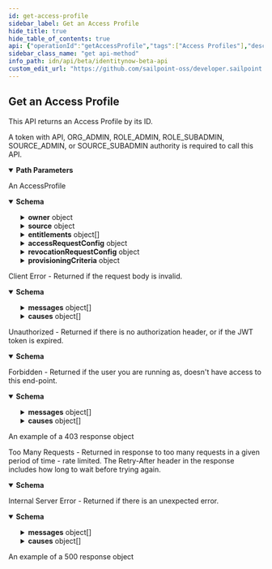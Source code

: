 ```yaml
---
id: get-access-profile
sidebar_label: Get an Access Profile
hide_title: true
hide_table_of_contents: true
api: {"operationId":"getAccessProfile","tags":["Access Profiles"],"description":"This API returns an Access Profile by its ID.\n\nA token with API, ORG_ADMIN, ROLE_ADMIN, ROLE_SUBADMIN, SOURCE_ADMIN, or SOURCE_SUBADMIN authority is required to call this API.","parameters":[{"in":"path","name":"id","required":true,"schema":{"type":"string"},"description":"ID of the Access Profile","example":"2c9180837ca6693d017ca8d097500149"}],"responses":{"200":{"description":"An AccessProfile","content":{"application/json":{"schema":{"type":"object","properties":{"id":{"type":"string","description":"The ID of the Access Profile","example":"2c91808a7190d06e01719938fcd20792","readOnly":true},"name":{"type":"string","description":"Name of the Access Profile","example":"Employee-database-read-write"},"description":{"type":"string","nullable":true,"description":"Information about the Access Profile","example":"Collection of entitlements to read/write the employee database"},"created":{"type":"string","description":"Date the Access Profile was created","format":"date-time","example":"2021-03-01T22:32:58.104Z","readOnly":true},"modified":{"type":"string","description":"Date the Access Profile was last modified.","format":"date-time","example":"2021-03-02T20:22:28.104Z","readOnly":true},"enabled":{"type":"boolean","description":"Whether the Access Profile is enabled. If the Access Profile is enabled then you must include at least one Entitlement.","example":true},"owner":{"description":"Owner of the Access Profile","type":"object","nullable":true,"properties":{"type":{"description":"Owner type. This field must be either left null or set to 'IDENTITY' on input, otherwise a 400 Bad Request error will result.","example":"IDENTITY","type":"string","enum":["ACCOUNT_CORRELATION_CONFIG","ACCESS_PROFILE","ACCESS_REQUEST_APPROVAL","ACCOUNT","APPLICATION","CAMPAIGN","CAMPAIGN_FILTER","CERTIFICATION","CLUSTER","CONNECTOR_SCHEMA","ENTITLEMENT","GOVERNANCE_GROUP","IDENTITY","IDENTITY_PROFILE","IDENTITY_REQUEST","LIFECYCLE_STATE","PASSWORD_POLICY","ROLE","RULE","SOD_POLICY","SOURCE","TAG","TAG_CATEGORY","TASK_RESULT","REPORT_RESULT","SOD_VIOLATION","ACCOUNT_ACTIVITY"]},"id":{"type":"string","description":"Identity id","example":"2c9180a46faadee4016fb4e018c20639"},"name":{"type":"string","description":"Human-readable display name of the owner. It may be left null or omitted in a POST or PATCH. If set, it must match the current value of the owner's display name, otherwise a 400 Bad Request error will result.","example":"support"}}},"source":{"type":"object","properties":{"id":{"type":"string","description":"The ID of the Source with with which the Access Profile is associated","example":"2c91809773dee3610173fdb0b6061ef4"},"type":{"type":"string","enum":["SOURCE"],"description":"The type of the Source, will always be SOURCE","example":"SOURCE"},"name":{"type":"string","description":"The display name of the associated Source","example":"ODS-AD-SOURCE"}}},"entitlements":{"type":"array","description":"A list of entitlements associated with the Access Profile. If enabled is false this is allowed to be empty otherwise it needs to contain at least one Entitlement.","items":{"type":"object","properties":{"id":{"type":"string","description":"The ID of the Entitlement","example":"2c91809773dee32014e13e122092014e"},"type":{"type":"string","enum":["ENTITLEMENT"],"description":"The type of the Entitlement, will always be ENTITLEMENT","example":"ENTITLEMENT"},"name":{"type":"string","description":"The display name of the Entitlement","example":"CN=entitlement.490efde5,OU=OrgCo,OU=ServiceDept,DC=HQAD,DC=local"}}}},"requestable":{"type":"boolean","description":"Whether the Access Profile is requestable via access request. Currently, making an Access Profile non-requestable is only supported  for customers enabled with the new Request Center. Otherwise, attempting to create an Access Profile with a value  **false** in this field results in a 400 error.","example":true},"accessRequestConfig":{"nullable":true,"description":"Access request configuration for this object","type":"object","properties":{"commentsRequired":{"type":"boolean","description":"Whether the requester of the containing object must provide comments justifying the request","example":true},"denialCommentsRequired":{"type":"boolean","description":"Whether an approver must provide comments when denying the request","example":true},"approvalSchemes":{"type":"array","description":"List describing the steps in approving the request","items":{"type":"object","properties":{"approverType":{"type":"string","enum":["APP_OWNER","OWNER","SOURCE_OWNER","MANAGER","GOVERNANCE_GROUP"],"description":"Describes the individual or group that is responsible for an approval step. Values are as follows.\n**APP_OWNER**: The owner of the Application\n\n**OWNER**: Owner of the associated Access Profile or Role\n\n**SOURCE_OWNER**: Owner of the Source associated with an Access Profile\n\n**MANAGER**: Manager of the Identity making the request\n\n**GOVERNANCE_GROUP**: A Governance Group, the ID of which is specified by the **approverId** field","example":"GOVERNANCE_GROUP"},"approverId":{"type":"string","nullable":true,"description":"Id of the specific approver, used only when approverType is GOVERNANCE_GROUP","example":"46c79819-a69f-49a2-becb-12c971ae66c6"}}}}}},"revocationRequestConfig":{"nullable":true,"description":"Revocation request configuration for this object.","type":"object","properties":{"commentsRequired":{"type":"boolean","description":"Whether the requester of the containing object must provide comments justifying the request","example":false,"nullable":true,"default":false},"denialCommentsRequired":{"type":"boolean","description":"Whether an approver must provide comments when denying the request","example":false,"nullable":true,"default":false},"approvalSchemes":{"type":"array","description":"List describing the steps in approving the revocation request","items":{"type":"object","properties":{"approverType":{"type":"string","enum":["APP_OWNER","OWNER","SOURCE_OWNER","MANAGER","GOVERNANCE_GROUP"],"description":"Describes the individual or group that is responsible for an approval step. Values are as follows.\n**APP_OWNER**: The owner of the Application\n\n**OWNER**: Owner of the associated Access Profile or Role\n\n**SOURCE_OWNER**: Owner of the Source associated with an Access Profile\n\n**MANAGER**: Manager of the Identity making the request\n\n**GOVERNANCE_GROUP**: A Governance Group, the ID of which is specified by the **approverId** field","example":"GOVERNANCE_GROUP"},"approverId":{"type":"string","nullable":true,"description":"Id of the specific approver, used only when approverType is GOVERNANCE_GROUP","example":"46c79819-a69f-49a2-becb-12c971ae66c6"}}}}}},"segments":{"type":"array","nullable":true,"items":{"type":"string"},"description":"List of IDs of segments, if any, to which this Access Profile is assigned.","example":["f7b1b8a3-5fed-4fd4-ad29-82014e137e19","29cb6c06-1da8-43ea-8be4-b3125f248f2a"]},"provisioningCriteria":{"description":"When an Identity has multiple Accounts on the Source with which an Access Profile is associated, this expression is evaluated against those Accounts to choose one to provision with the Access Profile.","nullable":true,"example":{"operation":"OR","children":[{"operation":"AND","children":[{"attribute":"dn","operation":"CONTAINS","value":"useast"},{"attribute":"manager","operation":"CONTAINS","value":"Scott.Clark"}]},{"operation":"AND","children":[{"attribute":"dn","operation":"EQUALS","value":"Gibson"},{"attribute":"telephoneNumber","operation":"CONTAINS","value":"512"}]}]},"type":"object","properties":{"operation":{"type":"string","enum":["EQUALS","NOT_EQUALS","CONTAINS","HAS","AND","OR"],"description":"Supported operations on ProvisioningCriteria","example":"EQUALS"},"attribute":{"type":"string","description":"Name of the Account attribute to be tested. If **operation** is one of EQUALS, NOT_EQUALS, CONTAINS, or HAS, this field is required. Otherwise, specifying it is an error.","example":"email","nullable":true},"value":{"type":"string","nullable":true,"description":"String value to test the Account attribute w/r/t the specified operation. If the operation is one of EQUALS, NOT_EQUALS, or CONTAINS, this field is required. Otherwise, specifying it is an error. If the Attribute is not String-typed, it will be converted to the appropriate type.","example":"carlee.cert1c9f9b6fd@mailinator.com"},"children":{"type":"array","items":{"type":"object","description":"Defines matching criteria for an Account to be provisioned with a specific Access Profile","properties":{"operation":{"type":"string","enum":["EQUALS","NOT_EQUALS","CONTAINS","HAS","AND","OR"],"description":"Supported operations on ProvisioningCriteria","example":"EQUALS"},"attribute":{"type":"string","description":"Name of the Account attribute to be tested. If **operation** is one of EQUALS, NOT_EQUALS, CONTAINS, or HAS, this field is required. Otherwise, specifying it is an error.","example":"email","nullable":true},"value":{"type":"string","nullable":true,"description":"String value to test the Account attribute w/r/t the specified operation. If the operation is one of EQUALS, NOT_EQUALS, or CONTAINS, this field is required. Otherwise, specifying it is an error. If the Attribute is not String-typed, it will be converted to the appropriate type.","example":"carlee.cert1c9f9b6fd@mailinator.com"},"children":{"type":"array","items":{"type":"object","description":"Defines matching criteria for an Account to be provisioned with a specific Access Profile","properties":{"operation":{"type":"string","enum":["EQUALS","NOT_EQUALS","CONTAINS","HAS","AND","OR"],"description":"Supported operations on ProvisioningCriteria","example":"EQUALS"},"attribute":{"type":"string","description":"Name of the Account attribute to be tested. If **operation** is one of EQUALS, NOT_EQUALS, CONTAINS, or HAS, this field is required. Otherwise, specifying it is an error.","example":"email","nullable":true},"value":{"type":"string","description":"String value to test the Account attribute w/r/t the specified operation. If the operation is one of EQUALS, NOT_EQUALS, or CONTAINS, this field is required. Otherwise, specifying it is an error. If the Attribute is not String-typed, it will be converted to the appropriate type.","example":"carlee.cert1c9f9b6fd@mailinator.com"}}},"nullable":true,"description":"Array of child criteria. Required if the operation is AND or OR, otherwise it must be left null. A maximum of three levels of criteria are supported, including leaf nodes.","example":null}}},"nullable":true,"description":"Array of child criteria. Required if the operation is AND or OR, otherwise it must be left null. A maximum of three levels of criteria are supported, including leaf nodes.","example":null}}}},"required":["owner","name","source"]}}}},"400":{"description":"Client Error - Returned if the request body is invalid.","content":{"application/json":{"schema":{"type":"object","properties":{"detailCode":{"type":"string","description":"Fine-grained error code providing more detail of the error.","example":"400.1 Bad Request Content"},"trackingId":{"type":"string","description":"Unique tracking id for the error.","example":"e7eab60924f64aa284175b9fa3309599"},"messages":{"type":"array","description":"Generic localized reason for error","items":{"type":"object","properties":{"locale":{"type":"string","description":"The locale for the message text, a BCP 47 language tag.","example":"en-US"},"localeOrigin":{"type":"string","enum":["DEFAULT","REQUEST"],"description":"An indicator of how the locale was selected. *DEFAULT* means the locale is the system default. *REQUEST* means the locale was selected from the request context (i.e., best match based on the *Accept-Language* header). Additional values may be added in the future without notice.","example":"DEFAULT"},"text":{"type":"string","description":"Actual text of the error message in the indicated locale.","example":"The request was syntactically correct but its content is semantically invalid."}}}},"causes":{"type":"array","description":"Plain-text descriptive reasons to provide additional detail to the text provided in the messages field","items":{"type":"object","properties":{"locale":{"type":"string","description":"The locale for the message text, a BCP 47 language tag.","example":"en-US"},"localeOrigin":{"type":"string","enum":["DEFAULT","REQUEST"],"description":"An indicator of how the locale was selected. *DEFAULT* means the locale is the system default. *REQUEST* means the locale was selected from the request context (i.e., best match based on the *Accept-Language* header). Additional values may be added in the future without notice.","example":"DEFAULT"},"text":{"type":"string","description":"Actual text of the error message in the indicated locale.","example":"The request was syntactically correct but its content is semantically invalid."}}}}}}}}},"401":{"description":"Unauthorized - Returned if there is no authorization header, or if the JWT token is expired.","content":{"application/json":{"schema":{"type":"object","properties":{"error":{"description":"A message describing the error","example":"JWT validation failed: JWT is expired"}}}}}},"403":{"description":"Forbidden - Returned if the user you are running as, doesn't have access to this end-point.","content":{"application/json":{"schema":{"type":"object","properties":{"detailCode":{"type":"string","description":"Fine-grained error code providing more detail of the error.","example":"400.1 Bad Request Content"},"trackingId":{"type":"string","description":"Unique tracking id for the error.","example":"e7eab60924f64aa284175b9fa3309599"},"messages":{"type":"array","description":"Generic localized reason for error","items":{"type":"object","properties":{"locale":{"type":"string","description":"The locale for the message text, a BCP 47 language tag.","example":"en-US"},"localeOrigin":{"type":"string","enum":["DEFAULT","REQUEST"],"description":"An indicator of how the locale was selected. *DEFAULT* means the locale is the system default. *REQUEST* means the locale was selected from the request context (i.e., best match based on the *Accept-Language* header). Additional values may be added in the future without notice.","example":"DEFAULT"},"text":{"type":"string","description":"Actual text of the error message in the indicated locale.","example":"The request was syntactically correct but its content is semantically invalid."}}}},"causes":{"type":"array","description":"Plain-text descriptive reasons to provide additional detail to the text provided in the messages field","items":{"type":"object","properties":{"locale":{"type":"string","description":"The locale for the message text, a BCP 47 language tag.","example":"en-US"},"localeOrigin":{"type":"string","enum":["DEFAULT","REQUEST"],"description":"An indicator of how the locale was selected. *DEFAULT* means the locale is the system default. *REQUEST* means the locale was selected from the request context (i.e., best match based on the *Accept-Language* header). Additional values may be added in the future without notice.","example":"DEFAULT"},"text":{"type":"string","description":"Actual text of the error message in the indicated locale.","example":"The request was syntactically correct but its content is semantically invalid."}}}}}},"examples":{"403":{"summary":"An example of a 403 response object","value":{"detailCode":"403 Forbidden","trackingId":"b21b1f7ce4da4d639f2c62a57171b427","messages":[{"locale":"en-US","localeOrigin":"DEFAULT","text":"The server understood the request but refuses to authorize it."}]}}}}}},"429":{"description":"Too Many Requests - Returned in response to too many requests in a given period of time - rate limited. The Retry-After header in the response includes how long to wait before trying again.","content":{"application/json":{"schema":{"type":"object","properties":{"message":{"description":"A message describing the error","example":" Rate Limit Exceeded "}}}}}},"500":{"description":"Internal Server Error - Returned if there is an unexpected error.","content":{"application/json":{"schema":{"type":"object","properties":{"detailCode":{"type":"string","description":"Fine-grained error code providing more detail of the error.","example":"400.1 Bad Request Content"},"trackingId":{"type":"string","description":"Unique tracking id for the error.","example":"e7eab60924f64aa284175b9fa3309599"},"messages":{"type":"array","description":"Generic localized reason for error","items":{"type":"object","properties":{"locale":{"type":"string","description":"The locale for the message text, a BCP 47 language tag.","example":"en-US"},"localeOrigin":{"type":"string","enum":["DEFAULT","REQUEST"],"description":"An indicator of how the locale was selected. *DEFAULT* means the locale is the system default. *REQUEST* means the locale was selected from the request context (i.e., best match based on the *Accept-Language* header). Additional values may be added in the future without notice.","example":"DEFAULT"},"text":{"type":"string","description":"Actual text of the error message in the indicated locale.","example":"The request was syntactically correct but its content is semantically invalid."}}}},"causes":{"type":"array","description":"Plain-text descriptive reasons to provide additional detail to the text provided in the messages field","items":{"type":"object","properties":{"locale":{"type":"string","description":"The locale for the message text, a BCP 47 language tag.","example":"en-US"},"localeOrigin":{"type":"string","enum":["DEFAULT","REQUEST"],"description":"An indicator of how the locale was selected. *DEFAULT* means the locale is the system default. *REQUEST* means the locale was selected from the request context (i.e., best match based on the *Accept-Language* header). Additional values may be added in the future without notice.","example":"DEFAULT"},"text":{"type":"string","description":"Actual text of the error message in the indicated locale.","example":"The request was syntactically correct but its content is semantically invalid."}}}}}},"examples":{"500":{"summary":"An example of a 500 response object","value":{"detailCode":"500.0 Internal Fault","trackingId":"b21b1f7ce4da4d639f2c62a57171b427","messages":[{"locale":"en-US","localeOrigin":"DEFAULT","text":"An internal fault occurred."}]}}}}}}},"security":[{"oauth2":["idn:access-profile:read","idn:access-profile:manage"]}],"method":"get","path":"/access-profiles/{id}","servers":[{"url":"https://{tenant}.api.identitynow.com/beta","description":"This is the beta API server.","variables":{"tenant":{"default":"sailpoint","description":"This is the name of your tenant, typically your company's name."}}}],"securitySchemes":{"oauth2":{"type":"oauth2","description":"OAuth2 Bearer token (JWT). See [IdentityNow REST API Authentication](https://developer.sailpoint.com/idn/api/authentication) for more information.\n- Directions for generating a [personal access token](https://developer.sailpoint.com/idn/api/authentication#personal-access-tokens)\n- Directions using [client credentials flow](https://developer.sailpoint.com/idn/api/authentication#client-credentials-grant-flow)\n- Directions for using [authorization code flow](https://developer.sailpoint.com/idn/api/authentication#authorization-code-grant-flow)\n\nWhich authentication method should I choose?  See our [guide](https://developer.sailpoint.com/idn/api/authentication#which-oauth-20-grant-flow-should-i-use)\n\nLearn more about how to find your `tokenUrl` and `authorizationUrl` [in our docs](https://developer.sailpoint.com/idn/api/authentication#find-your-tenants-oauth-details)\n","flows":{"clientCredentials":{"tokenUrl":"https://tenant.api.identitynow.com/oauth/token","scopes":{"sp:scopes:default":"default scope","sp:scopes:all":"access to all scopes"}},"authorizationCode":{"authorizationUrl":"https://tenant.identitynow.com/oauth/authorize","tokenUrl":"https://tenant.api.identitynow.com/oauth/token","scopes":{"sp:scopes:default":"default scope","sp:scopes:all":"access to all scopes"}}}}},"info":{"title":"IdentityNow Beta API","description":"Use these APIs to interact with the IdentityNow platform to achieve repeatable, automated processes with greater scalability. These APIs are in beta and are subject to change. We encourage you to join the SailPoint Developer Community forum at https://developer.sailpoint.com/discuss to connect with other developers using our APIs.","termsOfService":"https://developer.sailpoint.com/discuss/tos","contact":{"name":"Developer Relations","url":"https://developer.sailpoint.com/discuss/api-help"},"license":{"name":"MIT","url":"https://opensource.org/licenses/MIT"},"version":"3.1.0-beta"},"postman":{"name":"Get an Access Profile","description":{"content":"This API returns an Access Profile by its ID.\n\nA token with API, ORG_ADMIN, ROLE_ADMIN, ROLE_SUBADMIN, SOURCE_ADMIN, or SOURCE_SUBADMIN authority is required to call this API.","type":"text/plain"},"url":{"path":["access-profiles",":id"],"host":["{{baseUrl}}"],"query":[],"variable":[{"disabled":false,"description":{"content":"(Required) ID of the Access Profile","type":"text/plain"},"type":"any","value":"","key":"id"}]},"header":[{"key":"Accept","value":"application/json"}],"method":"GET","auth":{"type":"oauth2","oauth2":[]}}}
sidebar_class_name: "get api-method"
info_path: idn/api/beta/identitynow-beta-api
custom_edit_url: "https://github.com/sailpoint-oss/developer.sailpoint.com/issues/new?assignees=&labels=&template=bug-report.md&title=%5BBug%5D+Your+Bug+Report+Here Requesting changes to 'Get an Access Profile' (get-access-profile)"
---
```



## Get an Access Profile



This API returns an Access Profile by its ID.

A token with API, ORG_ADMIN, ROLE_ADMIN, ROLE_SUBADMIN, SOURCE_ADMIN, or SOURCE_SUBADMIN authority is required to call this API.

<details style={{"marginBottom":"1rem"}} data-collapsed={false} open={true}><summary style={{}}><strong>Path Parameters</strong></summary><div><ul><ParamsItem className={"paramsItem"} param={{"in":"path","name":"id","required":true,"schema":{"type":"string"},"description":"ID of the Access Profile","example":"2c9180837ca6693d017ca8d097500149"}}></ParamsItem></ul></div></details><div><ApiTabs><TabItem label={"200"} value={"200"}><div>

An AccessProfile

</div><div><MimeTabs schemaType={"response"}><TabItem label={"application/json"} value={"application/json"}><SchemaTabs><TabItem label={"Schema"} value={"Schema"}><details style={{}} data-collapsed={false} open={true}><summary style={{"textAlign":"left"}}><strong>Schema</strong></summary><div style={{"textAlign":"left","marginLeft":"1rem"}}></div><ul style={{"marginLeft":"1rem"}}><SchemaItem collapsible={false} name={"id"} required={false} deprecated={undefined} schemaDescription={"The ID of the Access Profile"} schemaName={"string"} qualifierMessage={undefined} defaultValue={undefined}></SchemaItem><SchemaItem collapsible={false} name={"name"} required={false} deprecated={undefined} schemaDescription={"Name of the Access Profile"} schemaName={"string"} qualifierMessage={undefined} defaultValue={undefined}></SchemaItem><SchemaItem collapsible={false} name={"description"} required={false} deprecated={undefined} schemaDescription={"Information about the Access Profile"} schemaName={"string"} qualifierMessage={undefined} defaultValue={undefined}></SchemaItem><SchemaItem collapsible={false} name={"created"} required={false} deprecated={undefined} schemaDescription={"Date the Access Profile was created"} schemaName={"date-time"} qualifierMessage={undefined} defaultValue={undefined}></SchemaItem><SchemaItem collapsible={false} name={"modified"} required={false} deprecated={undefined} schemaDescription={"Date the Access Profile was last modified."} schemaName={"date-time"} qualifierMessage={undefined} defaultValue={undefined}></SchemaItem><SchemaItem collapsible={false} name={"enabled"} required={false} deprecated={undefined} schemaDescription={"Whether the Access Profile is enabled. If the Access Profile is enabled then you must include at least one Entitlement."} schemaName={"boolean"} qualifierMessage={undefined} defaultValue={undefined}></SchemaItem><SchemaItem collapsible={true} className={"schemaItem"}><details style={{}}><summary style={{}}><strong>owner</strong><span style={{"opacity":"0.6"}}> object</span></summary><div style={{"marginLeft":"1rem"}}><div style={{"marginTop":".5rem","marginBottom":".5rem"}}>

Owner of the Access Profile

</div><SchemaItem collapsible={false} name={"type"} required={false} deprecated={undefined} schemaDescription={"Owner type. This field must be either left null or set to 'IDENTITY' on input, otherwise a 400 Bad Request error will result."} schemaName={"string"} qualifierMessage={"**Possible values:** [`ACCOUNT_CORRELATION_CONFIG`, `ACCESS_PROFILE`, `ACCESS_REQUEST_APPROVAL`, `ACCOUNT`, `APPLICATION`, `CAMPAIGN`, `CAMPAIGN_FILTER`, `CERTIFICATION`, `CLUSTER`, `CONNECTOR_SCHEMA`, `ENTITLEMENT`, `GOVERNANCE_GROUP`, `IDENTITY`, `IDENTITY_PROFILE`, `IDENTITY_REQUEST`, `LIFECYCLE_STATE`, `PASSWORD_POLICY`, `ROLE`, `RULE`, `SOD_POLICY`, `SOURCE`, `TAG`, `TAG_CATEGORY`, `TASK_RESULT`, `REPORT_RESULT`, `SOD_VIOLATION`, `ACCOUNT_ACTIVITY`]"} defaultValue={undefined}></SchemaItem><SchemaItem collapsible={false} name={"id"} required={false} deprecated={undefined} schemaDescription={"Identity id"} schemaName={"string"} qualifierMessage={undefined} defaultValue={undefined}></SchemaItem><SchemaItem collapsible={false} name={"name"} required={false} deprecated={undefined} schemaDescription={"Human-readable display name of the owner. It may be left null or omitted in a POST or PATCH. If set, it must match the current value of the owner's display name, otherwise a 400 Bad Request error will result."} schemaName={"string"} qualifierMessage={undefined} defaultValue={undefined}></SchemaItem></div></details></SchemaItem><SchemaItem collapsible={true} className={"schemaItem"}><details style={{}}><summary style={{}}><strong>source</strong><span style={{"opacity":"0.6"}}> object</span></summary><div style={{"marginLeft":"1rem"}}><SchemaItem collapsible={false} name={"id"} required={false} deprecated={undefined} schemaDescription={"The ID of the Source with with which the Access Profile is associated"} schemaName={"string"} qualifierMessage={undefined} defaultValue={undefined}></SchemaItem><SchemaItem collapsible={false} name={"type"} required={false} deprecated={undefined} schemaDescription={"The type of the Source, will always be SOURCE"} schemaName={"string"} qualifierMessage={"**Possible values:** [`SOURCE`]"} defaultValue={undefined}></SchemaItem><SchemaItem collapsible={false} name={"name"} required={false} deprecated={undefined} schemaDescription={"The display name of the associated Source"} schemaName={"string"} qualifierMessage={undefined} defaultValue={undefined}></SchemaItem></div></details></SchemaItem><SchemaItem collapsible={true} className={"schemaItem"}><details style={{}}><summary style={{}}><strong>entitlements</strong><span style={{"opacity":"0.6"}}> object[]</span></summary><div style={{"marginLeft":"1rem"}}><div style={{"marginTop":".5rem","marginBottom":".5rem"}}>

A list of entitlements associated with the Access Profile. If enabled is false this is allowed to be empty otherwise it needs to contain at least one Entitlement.

</div><SchemaItem collapsible={false} name={"id"} required={false} deprecated={undefined} schemaDescription={"The ID of the Entitlement"} schemaName={"string"} qualifierMessage={undefined} defaultValue={undefined}></SchemaItem><SchemaItem collapsible={false} name={"type"} required={false} deprecated={undefined} schemaDescription={"The type of the Entitlement, will always be ENTITLEMENT"} schemaName={"string"} qualifierMessage={"**Possible values:** [`ENTITLEMENT`]"} defaultValue={undefined}></SchemaItem><SchemaItem collapsible={false} name={"name"} required={false} deprecated={undefined} schemaDescription={"The display name of the Entitlement"} schemaName={"string"} qualifierMessage={undefined} defaultValue={undefined}></SchemaItem></div></details></SchemaItem><SchemaItem collapsible={false} name={"requestable"} required={false} deprecated={undefined} schemaDescription={"Whether the Access Profile is requestable via access request. Currently, making an Access Profile non-requestable is only supported  for customers enabled with the new Request Center. Otherwise, attempting to create an Access Profile with a value  **false** in this field results in a 400 error."} schemaName={"boolean"} qualifierMessage={undefined} defaultValue={undefined}></SchemaItem><SchemaItem collapsible={true} className={"schemaItem"}><details style={{}}><summary style={{}}><strong>accessRequestConfig</strong><span style={{"opacity":"0.6"}}> object</span></summary><div style={{"marginLeft":"1rem"}}><div style={{"marginTop":".5rem","marginBottom":".5rem"}}>

Access request configuration for this object

</div><SchemaItem collapsible={false} name={"commentsRequired"} required={false} deprecated={undefined} schemaDescription={"Whether the requester of the containing object must provide comments justifying the request"} schemaName={"boolean"} qualifierMessage={undefined} defaultValue={undefined}></SchemaItem><SchemaItem collapsible={false} name={"denialCommentsRequired"} required={false} deprecated={undefined} schemaDescription={"Whether an approver must provide comments when denying the request"} schemaName={"boolean"} qualifierMessage={undefined} defaultValue={undefined}></SchemaItem><SchemaItem collapsible={true} className={"schemaItem"}><details style={{}}><summary style={{}}><strong>approvalSchemes</strong><span style={{"opacity":"0.6"}}> object[]</span></summary><div style={{"marginLeft":"1rem"}}><div style={{"marginTop":".5rem","marginBottom":".5rem"}}>

List describing the steps in approving the request

</div><SchemaItem collapsible={false} name={"approverType"} required={false} deprecated={undefined} schemaDescription={"Describes the individual or group that is responsible for an approval step. Values are as follows.\n**APP_OWNER**: The owner of the Application\n\n**OWNER**: Owner of the associated Access Profile or Role\n\n**SOURCE_OWNER**: Owner of the Source associated with an Access Profile\n\n**MANAGER**: Manager of the Identity making the request\n\n**GOVERNANCE_GROUP**: A Governance Group, the ID of which is specified by the **approverId** field"} schemaName={"string"} qualifierMessage={"**Possible values:** [`APP_OWNER`, `OWNER`, `SOURCE_OWNER`, `MANAGER`, `GOVERNANCE_GROUP`]"} defaultValue={undefined}></SchemaItem><SchemaItem collapsible={false} name={"approverId"} required={false} deprecated={undefined} schemaDescription={"Id of the specific approver, used only when approverType is GOVERNANCE_GROUP"} schemaName={"string"} qualifierMessage={undefined} defaultValue={undefined}></SchemaItem></div></details></SchemaItem></div></details></SchemaItem><SchemaItem collapsible={true} className={"schemaItem"}><details style={{}}><summary style={{}}><strong>revocationRequestConfig</strong><span style={{"opacity":"0.6"}}> object</span></summary><div style={{"marginLeft":"1rem"}}><div style={{"marginTop":".5rem","marginBottom":".5rem"}}>

Revocation request configuration for this object.

</div><SchemaItem collapsible={false} name={"commentsRequired"} required={false} deprecated={undefined} schemaDescription={"Whether the requester of the containing object must provide comments justifying the request"} schemaName={"boolean"} qualifierMessage={undefined} defaultValue={false}></SchemaItem><SchemaItem collapsible={false} name={"denialCommentsRequired"} required={false} deprecated={undefined} schemaDescription={"Whether an approver must provide comments when denying the request"} schemaName={"boolean"} qualifierMessage={undefined} defaultValue={false}></SchemaItem><SchemaItem collapsible={true} className={"schemaItem"}><details style={{}}><summary style={{}}><strong>approvalSchemes</strong><span style={{"opacity":"0.6"}}> object[]</span></summary><div style={{"marginLeft":"1rem"}}><div style={{"marginTop":".5rem","marginBottom":".5rem"}}>

List describing the steps in approving the revocation request

</div><SchemaItem collapsible={false} name={"approverType"} required={false} deprecated={undefined} schemaDescription={"Describes the individual or group that is responsible for an approval step. Values are as follows.\n**APP_OWNER**: The owner of the Application\n\n**OWNER**: Owner of the associated Access Profile or Role\n\n**SOURCE_OWNER**: Owner of the Source associated with an Access Profile\n\n**MANAGER**: Manager of the Identity making the request\n\n**GOVERNANCE_GROUP**: A Governance Group, the ID of which is specified by the **approverId** field"} schemaName={"string"} qualifierMessage={"**Possible values:** [`APP_OWNER`, `OWNER`, `SOURCE_OWNER`, `MANAGER`, `GOVERNANCE_GROUP`]"} defaultValue={undefined}></SchemaItem><SchemaItem collapsible={false} name={"approverId"} required={false} deprecated={undefined} schemaDescription={"Id of the specific approver, used only when approverType is GOVERNANCE_GROUP"} schemaName={"string"} qualifierMessage={undefined} defaultValue={undefined}></SchemaItem></div></details></SchemaItem></div></details></SchemaItem><SchemaItem collapsible={false} name={"segments"} required={false} deprecated={undefined} schemaDescription={"List of IDs of segments, if any, to which this Access Profile is assigned."} schemaName={"string[]"} qualifierMessage={undefined} defaultValue={undefined}></SchemaItem><SchemaItem collapsible={true} className={"schemaItem"}><details style={{}}><summary style={{}}><strong>provisioningCriteria</strong><span style={{"opacity":"0.6"}}> object</span></summary><div style={{"marginLeft":"1rem"}}><div style={{"marginTop":".5rem","marginBottom":".5rem"}}>

When an Identity has multiple Accounts on the Source with which an Access Profile is associated, this expression is evaluated against those Accounts to choose one to provision with the Access Profile.

</div><SchemaItem collapsible={false} name={"operation"} required={false} deprecated={undefined} schemaDescription={"Supported operations on ProvisioningCriteria"} schemaName={"string"} qualifierMessage={"**Possible values:** [`EQUALS`, `NOT_EQUALS`, `CONTAINS`, `HAS`, `AND`, `OR`]"} defaultValue={undefined}></SchemaItem><SchemaItem collapsible={false} name={"attribute"} required={false} deprecated={undefined} schemaDescription={"Name of the Account attribute to be tested. If **operation** is one of EQUALS, NOT_EQUALS, CONTAINS, or HAS, this field is required. Otherwise, specifying it is an error."} schemaName={"string"} qualifierMessage={undefined} defaultValue={undefined}></SchemaItem><SchemaItem collapsible={false} name={"value"} required={false} deprecated={undefined} schemaDescription={"String value to test the Account attribute w/r/t the specified operation. If the operation is one of EQUALS, NOT_EQUALS, or CONTAINS, this field is required. Otherwise, specifying it is an error. If the Attribute is not String-typed, it will be converted to the appropriate type."} schemaName={"string"} qualifierMessage={undefined} defaultValue={undefined}></SchemaItem><SchemaItem collapsible={true} className={"schemaItem"}><details style={{}}><summary style={{}}><strong>children</strong><span style={{"opacity":"0.6"}}> object[]</span></summary><div style={{"marginLeft":"1rem"}}><div style={{"marginTop":".5rem","marginBottom":".5rem"}}>

Array of child criteria. Required if the operation is AND or OR, otherwise it must be left null. A maximum of three levels of criteria are supported, including leaf nodes.

</div><SchemaItem collapsible={false} name={"operation"} required={false} deprecated={undefined} schemaDescription={"Supported operations on ProvisioningCriteria"} schemaName={"string"} qualifierMessage={"**Possible values:** [`EQUALS`, `NOT_EQUALS`, `CONTAINS`, `HAS`, `AND`, `OR`]"} defaultValue={undefined}></SchemaItem><SchemaItem collapsible={false} name={"attribute"} required={false} deprecated={undefined} schemaDescription={"Name of the Account attribute to be tested. If **operation** is one of EQUALS, NOT_EQUALS, CONTAINS, or HAS, this field is required. Otherwise, specifying it is an error."} schemaName={"string"} qualifierMessage={undefined} defaultValue={undefined}></SchemaItem><SchemaItem collapsible={false} name={"value"} required={false} deprecated={undefined} schemaDescription={"String value to test the Account attribute w/r/t the specified operation. If the operation is one of EQUALS, NOT_EQUALS, or CONTAINS, this field is required. Otherwise, specifying it is an error. If the Attribute is not String-typed, it will be converted to the appropriate type."} schemaName={"string"} qualifierMessage={undefined} defaultValue={undefined}></SchemaItem><SchemaItem collapsible={true} className={"schemaItem"}><details style={{}}><summary style={{}}><strong>children</strong><span style={{"opacity":"0.6"}}> object[]</span></summary><div style={{"marginLeft":"1rem"}}><div style={{"marginTop":".5rem","marginBottom":".5rem"}}>

Array of child criteria. Required if the operation is AND or OR, otherwise it must be left null. A maximum of three levels of criteria are supported, including leaf nodes.

</div><SchemaItem collapsible={false} name={"operation"} required={false} deprecated={undefined} schemaDescription={"Supported operations on ProvisioningCriteria"} schemaName={"string"} qualifierMessage={"**Possible values:** [`EQUALS`, `NOT_EQUALS`, `CONTAINS`, `HAS`, `AND`, `OR`]"} defaultValue={undefined}></SchemaItem><SchemaItem collapsible={false} name={"attribute"} required={false} deprecated={undefined} schemaDescription={"Name of the Account attribute to be tested. If **operation** is one of EQUALS, NOT_EQUALS, CONTAINS, or HAS, this field is required. Otherwise, specifying it is an error."} schemaName={"string"} qualifierMessage={undefined} defaultValue={undefined}></SchemaItem><SchemaItem collapsible={false} name={"value"} required={false} deprecated={undefined} schemaDescription={"String value to test the Account attribute w/r/t the specified operation. If the operation is one of EQUALS, NOT_EQUALS, or CONTAINS, this field is required. Otherwise, specifying it is an error. If the Attribute is not String-typed, it will be converted to the appropriate type."} schemaName={"string"} qualifierMessage={undefined} defaultValue={undefined}></SchemaItem></div></details></SchemaItem></div></details></SchemaItem></div></details></SchemaItem></ul></details></TabItem><TabItem label={"Example (from schema)"} value={"Example (from schema)"}><ResponseSamples responseExample={"{\n  \"id\": \"2c91808a7190d06e01719938fcd20792\",\n  \"name\": \"Employee-database-read-write\",\n  \"description\": \"Collection of entitlements to read/write the employee database\",\n  \"created\": \"2021-03-01T22:32:58.104Z\",\n  \"modified\": \"2021-03-02T20:22:28.104Z\",\n  \"enabled\": true,\n  \"owner\": {\n    \"type\": \"IDENTITY\",\n    \"id\": \"2c9180a46faadee4016fb4e018c20639\",\n    \"name\": \"support\"\n  },\n  \"source\": {\n    \"id\": \"2c91809773dee3610173fdb0b6061ef4\",\n    \"type\": \"SOURCE\",\n    \"name\": \"ODS-AD-SOURCE\"\n  },\n  \"entitlements\": [\n    {\n      \"id\": \"2c91809773dee32014e13e122092014e\",\n      \"type\": \"ENTITLEMENT\",\n      \"name\": \"CN=entitlement.490efde5,OU=OrgCo,OU=ServiceDept,DC=HQAD,DC=local\"\n    }\n  ],\n  \"requestable\": true,\n  \"accessRequestConfig\": {\n    \"commentsRequired\": true,\n    \"denialCommentsRequired\": true,\n    \"approvalSchemes\": [\n      {\n        \"approverType\": \"GOVERNANCE_GROUP\",\n        \"approverId\": \"46c79819-a69f-49a2-becb-12c971ae66c6\"\n      }\n    ]\n  },\n  \"revocationRequestConfig\": {\n    \"commentsRequired\": false,\n    \"denialCommentsRequired\": false,\n    \"approvalSchemes\": [\n      {\n        \"approverType\": \"GOVERNANCE_GROUP\",\n        \"approverId\": \"46c79819-a69f-49a2-becb-12c971ae66c6\"\n      }\n    ]\n  },\n  \"segments\": [\n    \"f7b1b8a3-5fed-4fd4-ad29-82014e137e19\",\n    \"29cb6c06-1da8-43ea-8be4-b3125f248f2a\"\n  ],\n  \"provisioningCriteria\": {\n    \"operation\": \"OR\",\n    \"children\": [\n      {\n        \"operation\": \"AND\",\n        \"children\": [\n          {\n            \"attribute\": \"dn\",\n            \"operation\": \"CONTAINS\",\n            \"value\": \"useast\"\n          },\n          {\n            \"attribute\": \"manager\",\n            \"operation\": \"CONTAINS\",\n            \"value\": \"Scott.Clark\"\n          }\n        ]\n      },\n      {\n        \"operation\": \"AND\",\n        \"children\": [\n          {\n            \"attribute\": \"dn\",\n            \"operation\": \"EQUALS\",\n            \"value\": \"Gibson\"\n          },\n          {\n            \"attribute\": \"telephoneNumber\",\n            \"operation\": \"CONTAINS\",\n            \"value\": \"512\"\n          }\n        ]\n      }\n    ]\n  }\n}"} language={"json"}></ResponseSamples></TabItem></SchemaTabs></TabItem></MimeTabs></div></TabItem><TabItem label={"400"} value={"400"}><div>

Client Error - Returned if the request body is invalid.

</div><div><MimeTabs schemaType={"response"}><TabItem label={"application/json"} value={"application/json"}><SchemaTabs><TabItem label={"Schema"} value={"Schema"}><details style={{}} data-collapsed={false} open={true}><summary style={{"textAlign":"left"}}><strong>Schema</strong></summary><div style={{"textAlign":"left","marginLeft":"1rem"}}></div><ul style={{"marginLeft":"1rem"}}><SchemaItem collapsible={false} name={"detailCode"} required={false} deprecated={undefined} schemaDescription={"Fine-grained error code providing more detail of the error."} schemaName={"string"} qualifierMessage={undefined} defaultValue={undefined}></SchemaItem><SchemaItem collapsible={false} name={"trackingId"} required={false} deprecated={undefined} schemaDescription={"Unique tracking id for the error."} schemaName={"string"} qualifierMessage={undefined} defaultValue={undefined}></SchemaItem><SchemaItem collapsible={true} className={"schemaItem"}><details style={{}}><summary style={{}}><strong>messages</strong><span style={{"opacity":"0.6"}}> object[]</span></summary><div style={{"marginLeft":"1rem"}}><div style={{"marginTop":".5rem","marginBottom":".5rem"}}>

Generic localized reason for error

</div><SchemaItem collapsible={false} name={"locale"} required={false} deprecated={undefined} schemaDescription={"The locale for the message text, a BCP 47 language tag."} schemaName={"string"} qualifierMessage={undefined} defaultValue={undefined}></SchemaItem><SchemaItem collapsible={false} name={"localeOrigin"} required={false} deprecated={undefined} schemaDescription={"An indicator of how the locale was selected. *DEFAULT* means the locale is the system default. *REQUEST* means the locale was selected from the request context (i.e., best match based on the *Accept-Language* header). Additional values may be added in the future without notice."} schemaName={"string"} qualifierMessage={"**Possible values:** [`DEFAULT`, `REQUEST`]"} defaultValue={undefined}></SchemaItem><SchemaItem collapsible={false} name={"text"} required={false} deprecated={undefined} schemaDescription={"Actual text of the error message in the indicated locale."} schemaName={"string"} qualifierMessage={undefined} defaultValue={undefined}></SchemaItem></div></details></SchemaItem><SchemaItem collapsible={true} className={"schemaItem"}><details style={{}}><summary style={{}}><strong>causes</strong><span style={{"opacity":"0.6"}}> object[]</span></summary><div style={{"marginLeft":"1rem"}}><div style={{"marginTop":".5rem","marginBottom":".5rem"}}>

Plain-text descriptive reasons to provide additional detail to the text provided in the messages field

</div><SchemaItem collapsible={false} name={"locale"} required={false} deprecated={undefined} schemaDescription={"The locale for the message text, a BCP 47 language tag."} schemaName={"string"} qualifierMessage={undefined} defaultValue={undefined}></SchemaItem><SchemaItem collapsible={false} name={"localeOrigin"} required={false} deprecated={undefined} schemaDescription={"An indicator of how the locale was selected. *DEFAULT* means the locale is the system default. *REQUEST* means the locale was selected from the request context (i.e., best match based on the *Accept-Language* header). Additional values may be added in the future without notice."} schemaName={"string"} qualifierMessage={"**Possible values:** [`DEFAULT`, `REQUEST`]"} defaultValue={undefined}></SchemaItem><SchemaItem collapsible={false} name={"text"} required={false} deprecated={undefined} schemaDescription={"Actual text of the error message in the indicated locale."} schemaName={"string"} qualifierMessage={undefined} defaultValue={undefined}></SchemaItem></div></details></SchemaItem></ul></details></TabItem><TabItem label={"Example (from schema)"} value={"Example (from schema)"}><ResponseSamples responseExample={"{\n  \"detailCode\": \"400.1 Bad Request Content\",\n  \"trackingId\": \"e7eab60924f64aa284175b9fa3309599\",\n  \"messages\": [\n    {\n      \"locale\": \"en-US\",\n      \"localeOrigin\": \"DEFAULT\",\n      \"text\": \"The request was syntactically correct but its content is semantically invalid.\"\n    }\n  ],\n  \"causes\": [\n    {\n      \"locale\": \"en-US\",\n      \"localeOrigin\": \"DEFAULT\",\n      \"text\": \"The request was syntactically correct but its content is semantically invalid.\"\n    }\n  ]\n}"} language={"json"}></ResponseSamples></TabItem></SchemaTabs></TabItem></MimeTabs></div></TabItem><TabItem label={"401"} value={"401"}><div>

Unauthorized - Returned if there is no authorization header, or if the JWT token is expired.

</div><div><MimeTabs schemaType={"response"}><TabItem label={"application/json"} value={"application/json"}><SchemaTabs><TabItem label={"Schema"} value={"Schema"}><details style={{}} data-collapsed={false} open={true}><summary style={{"textAlign":"left"}}><strong>Schema</strong></summary><div style={{"textAlign":"left","marginLeft":"1rem"}}></div><ul style={{"marginLeft":"1rem"}}><SchemaItem collapsible={false} name={"error"} required={false} deprecated={undefined} schemaDescription={"A message describing the error"} schemaName={""} qualifierMessage={undefined} defaultValue={undefined}></SchemaItem></ul></details></TabItem><TabItem label={"Example (from schema)"} value={"Example (from schema)"}><ResponseSamples responseExample={"{\n  \"error\": \"JWT validation failed: JWT is expired\"\n}"} language={"json"}></ResponseSamples></TabItem></SchemaTabs></TabItem></MimeTabs></div></TabItem><TabItem label={"403"} value={"403"}><div>

Forbidden - Returned if the user you are running as, doesn't have access to this end-point.

</div><div><MimeTabs schemaType={"response"}><TabItem label={"application/json"} value={"application/json"}><SchemaTabs><TabItem label={"Schema"} value={"Schema"}><details style={{}} data-collapsed={false} open={true}><summary style={{"textAlign":"left"}}><strong>Schema</strong></summary><div style={{"textAlign":"left","marginLeft":"1rem"}}></div><ul style={{"marginLeft":"1rem"}}><SchemaItem collapsible={false} name={"detailCode"} required={false} deprecated={undefined} schemaDescription={"Fine-grained error code providing more detail of the error."} schemaName={"string"} qualifierMessage={undefined} defaultValue={undefined}></SchemaItem><SchemaItem collapsible={false} name={"trackingId"} required={false} deprecated={undefined} schemaDescription={"Unique tracking id for the error."} schemaName={"string"} qualifierMessage={undefined} defaultValue={undefined}></SchemaItem><SchemaItem collapsible={true} className={"schemaItem"}><details style={{}}><summary style={{}}><strong>messages</strong><span style={{"opacity":"0.6"}}> object[]</span></summary><div style={{"marginLeft":"1rem"}}><div style={{"marginTop":".5rem","marginBottom":".5rem"}}>

Generic localized reason for error

</div><SchemaItem collapsible={false} name={"locale"} required={false} deprecated={undefined} schemaDescription={"The locale for the message text, a BCP 47 language tag."} schemaName={"string"} qualifierMessage={undefined} defaultValue={undefined}></SchemaItem><SchemaItem collapsible={false} name={"localeOrigin"} required={false} deprecated={undefined} schemaDescription={"An indicator of how the locale was selected. *DEFAULT* means the locale is the system default. *REQUEST* means the locale was selected from the request context (i.e., best match based on the *Accept-Language* header). Additional values may be added in the future without notice."} schemaName={"string"} qualifierMessage={"**Possible values:** [`DEFAULT`, `REQUEST`]"} defaultValue={undefined}></SchemaItem><SchemaItem collapsible={false} name={"text"} required={false} deprecated={undefined} schemaDescription={"Actual text of the error message in the indicated locale."} schemaName={"string"} qualifierMessage={undefined} defaultValue={undefined}></SchemaItem></div></details></SchemaItem><SchemaItem collapsible={true} className={"schemaItem"}><details style={{}}><summary style={{}}><strong>causes</strong><span style={{"opacity":"0.6"}}> object[]</span></summary><div style={{"marginLeft":"1rem"}}><div style={{"marginTop":".5rem","marginBottom":".5rem"}}>

Plain-text descriptive reasons to provide additional detail to the text provided in the messages field

</div><SchemaItem collapsible={false} name={"locale"} required={false} deprecated={undefined} schemaDescription={"The locale for the message text, a BCP 47 language tag."} schemaName={"string"} qualifierMessage={undefined} defaultValue={undefined}></SchemaItem><SchemaItem collapsible={false} name={"localeOrigin"} required={false} deprecated={undefined} schemaDescription={"An indicator of how the locale was selected. *DEFAULT* means the locale is the system default. *REQUEST* means the locale was selected from the request context (i.e., best match based on the *Accept-Language* header). Additional values may be added in the future without notice."} schemaName={"string"} qualifierMessage={"**Possible values:** [`DEFAULT`, `REQUEST`]"} defaultValue={undefined}></SchemaItem><SchemaItem collapsible={false} name={"text"} required={false} deprecated={undefined} schemaDescription={"Actual text of the error message in the indicated locale."} schemaName={"string"} qualifierMessage={undefined} defaultValue={undefined}></SchemaItem></div></details></SchemaItem></ul></details></TabItem><TabItem label={"Example (from schema)"} value={"Example (from schema)"}><ResponseSamples responseExample={"{\n  \"detailCode\": \"400.1 Bad Request Content\",\n  \"trackingId\": \"e7eab60924f64aa284175b9fa3309599\",\n  \"messages\": [\n    {\n      \"locale\": \"en-US\",\n      \"localeOrigin\": \"DEFAULT\",\n      \"text\": \"The request was syntactically correct but its content is semantically invalid.\"\n    }\n  ],\n  \"causes\": [\n    {\n      \"locale\": \"en-US\",\n      \"localeOrigin\": \"DEFAULT\",\n      \"text\": \"The request was syntactically correct but its content is semantically invalid.\"\n    }\n  ]\n}"} language={"json"}></ResponseSamples></TabItem><TabItem label={"403"} value={"403"}><p> An example of a 403 response object</p><ResponseSamples responseExample={"{\n  \"detailCode\": \"403 Forbidden\",\n  \"trackingId\": \"b21b1f7ce4da4d639f2c62a57171b427\",\n  \"messages\": [\n    {\n      \"locale\": \"en-US\",\n      \"localeOrigin\": \"DEFAULT\",\n      \"text\": \"The server understood the request but refuses to authorize it.\"\n    }\n  ]\n}"} language={"json"}></ResponseSamples></TabItem></SchemaTabs></TabItem></MimeTabs></div></TabItem><TabItem label={"429"} value={"429"}><div>

Too Many Requests - Returned in response to too many requests in a given period of time - rate limited. The Retry-After header in the response includes how long to wait before trying again.

</div><div><MimeTabs schemaType={"response"}><TabItem label={"application/json"} value={"application/json"}><SchemaTabs><TabItem label={"Schema"} value={"Schema"}><details style={{}} data-collapsed={false} open={true}><summary style={{"textAlign":"left"}}><strong>Schema</strong></summary><div style={{"textAlign":"left","marginLeft":"1rem"}}></div><ul style={{"marginLeft":"1rem"}}><SchemaItem collapsible={false} name={"message"} required={false} deprecated={undefined} schemaDescription={"A message describing the error"} schemaName={""} qualifierMessage={undefined} defaultValue={undefined}></SchemaItem></ul></details></TabItem><TabItem label={"Example (from schema)"} value={"Example (from schema)"}><ResponseSamples responseExample={"{\n  \"message\": \" Rate Limit Exceeded \"\n}"} language={"json"}></ResponseSamples></TabItem></SchemaTabs></TabItem></MimeTabs></div></TabItem><TabItem label={"500"} value={"500"}><div>

Internal Server Error - Returned if there is an unexpected error.

</div><div><MimeTabs schemaType={"response"}><TabItem label={"application/json"} value={"application/json"}><SchemaTabs><TabItem label={"Schema"} value={"Schema"}><details style={{}} data-collapsed={false} open={true}><summary style={{"textAlign":"left"}}><strong>Schema</strong></summary><div style={{"textAlign":"left","marginLeft":"1rem"}}></div><ul style={{"marginLeft":"1rem"}}><SchemaItem collapsible={false} name={"detailCode"} required={false} deprecated={undefined} schemaDescription={"Fine-grained error code providing more detail of the error."} schemaName={"string"} qualifierMessage={undefined} defaultValue={undefined}></SchemaItem><SchemaItem collapsible={false} name={"trackingId"} required={false} deprecated={undefined} schemaDescription={"Unique tracking id for the error."} schemaName={"string"} qualifierMessage={undefined} defaultValue={undefined}></SchemaItem><SchemaItem collapsible={true} className={"schemaItem"}><details style={{}}><summary style={{}}><strong>messages</strong><span style={{"opacity":"0.6"}}> object[]</span></summary><div style={{"marginLeft":"1rem"}}><div style={{"marginTop":".5rem","marginBottom":".5rem"}}>

Generic localized reason for error

</div><SchemaItem collapsible={false} name={"locale"} required={false} deprecated={undefined} schemaDescription={"The locale for the message text, a BCP 47 language tag."} schemaName={"string"} qualifierMessage={undefined} defaultValue={undefined}></SchemaItem><SchemaItem collapsible={false} name={"localeOrigin"} required={false} deprecated={undefined} schemaDescription={"An indicator of how the locale was selected. *DEFAULT* means the locale is the system default. *REQUEST* means the locale was selected from the request context (i.e., best match based on the *Accept-Language* header). Additional values may be added in the future without notice."} schemaName={"string"} qualifierMessage={"**Possible values:** [`DEFAULT`, `REQUEST`]"} defaultValue={undefined}></SchemaItem><SchemaItem collapsible={false} name={"text"} required={false} deprecated={undefined} schemaDescription={"Actual text of the error message in the indicated locale."} schemaName={"string"} qualifierMessage={undefined} defaultValue={undefined}></SchemaItem></div></details></SchemaItem><SchemaItem collapsible={true} className={"schemaItem"}><details style={{}}><summary style={{}}><strong>causes</strong><span style={{"opacity":"0.6"}}> object[]</span></summary><div style={{"marginLeft":"1rem"}}><div style={{"marginTop":".5rem","marginBottom":".5rem"}}>

Plain-text descriptive reasons to provide additional detail to the text provided in the messages field

</div><SchemaItem collapsible={false} name={"locale"} required={false} deprecated={undefined} schemaDescription={"The locale for the message text, a BCP 47 language tag."} schemaName={"string"} qualifierMessage={undefined} defaultValue={undefined}></SchemaItem><SchemaItem collapsible={false} name={"localeOrigin"} required={false} deprecated={undefined} schemaDescription={"An indicator of how the locale was selected. *DEFAULT* means the locale is the system default. *REQUEST* means the locale was selected from the request context (i.e., best match based on the *Accept-Language* header). Additional values may be added in the future without notice."} schemaName={"string"} qualifierMessage={"**Possible values:** [`DEFAULT`, `REQUEST`]"} defaultValue={undefined}></SchemaItem><SchemaItem collapsible={false} name={"text"} required={false} deprecated={undefined} schemaDescription={"Actual text of the error message in the indicated locale."} schemaName={"string"} qualifierMessage={undefined} defaultValue={undefined}></SchemaItem></div></details></SchemaItem></ul></details></TabItem><TabItem label={"Example (from schema)"} value={"Example (from schema)"}><ResponseSamples responseExample={"{\n  \"detailCode\": \"400.1 Bad Request Content\",\n  \"trackingId\": \"e7eab60924f64aa284175b9fa3309599\",\n  \"messages\": [\n    {\n      \"locale\": \"en-US\",\n      \"localeOrigin\": \"DEFAULT\",\n      \"text\": \"The request was syntactically correct but its content is semantically invalid.\"\n    }\n  ],\n  \"causes\": [\n    {\n      \"locale\": \"en-US\",\n      \"localeOrigin\": \"DEFAULT\",\n      \"text\": \"The request was syntactically correct but its content is semantically invalid.\"\n    }\n  ]\n}"} language={"json"}></ResponseSamples></TabItem><TabItem label={"500"} value={"500"}><p> An example of a 500 response object</p><ResponseSamples responseExample={"{\n  \"detailCode\": \"500.0 Internal Fault\",\n  \"trackingId\": \"b21b1f7ce4da4d639f2c62a57171b427\",\n  \"messages\": [\n    {\n      \"locale\": \"en-US\",\n      \"localeOrigin\": \"DEFAULT\",\n      \"text\": \"An internal fault occurred.\"\n    }\n  ]\n}"} language={"json"}></ResponseSamples></TabItem></SchemaTabs></TabItem></MimeTabs></div></TabItem></ApiTabs></div>